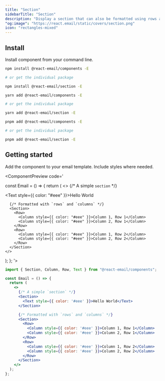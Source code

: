 ```yaml
---
title: "Section"
sidebarTitle: "Section"
description: "Display a section that can also be formatted using rows and columns."
"og:image": "https://react.email/static/covers/section.png"
icon: "rectangles-mixed"
---
```



## Install

Install component from your command line.

<CodeGroup>

```sh npm
npm install @react-email/components -E

# or get the individual package

npm install @react-email/section -E
```

```sh yarn
yarn add @react-email/components -E

# or get the individual package

yarn add @react-email/section -E
```

```sh pnpm
pnpm add @react-email/components -E

# or get the individual package

pnpm add @react-email/section -E
```

</CodeGroup>

## Getting started

Add the component to your email template. Include styles where needed.

<ComponentPreview code='

const Email = () => {
  return (
    <>
      {/* A simple `section` */}
      <Section>
        <Text style={{ color: "#eee" }}>Hello World</Text>
      </Section>

      {/* Formatted with `rows` and `columns` */}
      <Section>
        <Row>
          <Column style={{ color: "#eee" }}>Column 1, Row 1</Column>
          <Column style={{ color: "#eee" }}>Column 2, Row 1</Column>
        </Row>
        <Row>
          <Column style={{ color: "#eee" }}>Column 1, Row 2</Column>
          <Column style={{ color: "#eee" }}>Column 2, Row 2</Column>
        </Row>
      </Section>
    </>
  );
};
'>
```jsx
import { Section, Column, Row, Text } from "@react-email/components";

const Email = () => {
  return (
    <>
      {/* A simple `section` */}
      <Section>
        <Text style={{ color: '#eee' }}>Hello World</Text>
      </Section>

      {/* Formatted with `rows` and `columns` */}
      <Section>
        <Row>
          <Column style={{ color: '#eee' }}>Column 1, Row 1</Column>
          <Column style={{ color: '#eee' }}>Column 2, Row 1</Column>
        </Row>
        <Row>
          <Column style={{ color: '#eee' }}>Column 1, Row 2</Column>
          <Column style={{ color: '#eee' }}>Column 2, Row 2</Column>
        </Row>
      </Section>
    </>
  );
};
```
</ComponentPreview>

<Support/>
